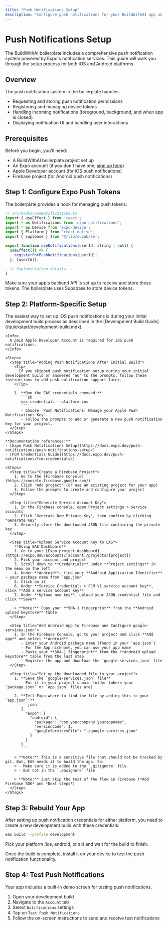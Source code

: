 ```yaml
---
title: "Push Notifications Setup"
description: "Configure push notifications for your BuildWithAI app on iOS and Android"
---
```



# Push Notifications Setup

The BuildWithAI boilerplate includes a comprehensive push notification system powered by Expo's notification services. This guide will walk you through the setup process for both iOS and Android platforms.

## Overview

The push notification system in the boilerplate handles:

- Requesting and storing push notification permissions
- Registering and managing device tokens
- Handling incoming notifications (foreground, background, and when app is closed)
- Displaying notification UI and handling user interactions

## Prerequisites

Before you begin, you'll need:

- A BuildWithAI boilerplate project set up
- An Expo account (if you don't have one, [sign up here](https://expo.dev/signup))
- Apple Developer account (for iOS push notifications)
- Firebase project (for Android push notifications)

## Step 1: Configure Expo Push Tokens

The boilerplate provides a hook for managing push tokens:

```jsx
// src/hooks/useNotifications.ts
import { useEffect } from 'react';
import * as Notifications from 'expo-notifications';
import * as Device from 'expo-device';
import { Platform } from 'react-native';
import { supabase } from '@/lib/supabase';

export function useNotifications(userId: string | null) {
  useEffect(() => {
    registerForPushNotifications(userId);
  }, [userId]);

  // Implementation details...
}
```

Make sure your app's backend API is set up to receive and store these tokens. The boilerplate uses Supabase to store device tokens.

## Step 2: Platform-Specific Setup

<Tabs>
  <Tab title="iOS Setup (APNs)">
    <Note>
      The easiest way to set up iOS push notifications is during your initial development build process as described in the [Development Build Guide](/quickstart/development-build.mdx).
    </Note>

    <Info>
      A paid Apple Developer Account is required for iOS push notifications.
    </Info>

    <Steps>
      <Step title="Adding Push Notifications After Initial Build">
        <Tip>
          If you skipped push notification setup during your initial development build or answered "no" to the prompts, follow these instructions to add push notification support later.
        </Tip>

        1. **Run the EAS credentials command:**
           ```sh
           eas credentials --platform ios
           ```
           - Choose `Push Notifications: Manage your Apple Push Notifications Key`.
           - Follow the prompts to add or generate a new push notification key for your project.
      </Step>
    </Steps>
  </Tab>
  
  <Tab title="Android Setup (FCM)">

    **Documentation references:**
    - [Expo Push Notifications Setup](https://docs.expo.dev/push-notifications/push-notifications-setup/)
    - [FCM Credentials Guide](https://docs.expo.dev/push-notifications/fcm-credentials/)

    <Steps>
      <Step title="Create a Firebase Project">
        1. Go to the [Firebase Console](https://console.firebase.google.com/)
        2. Click "Add project" (or use an existing project for your app)
        3. Follow the prompts to create and configure your project
      </Step>

      <Step title="Generate Service Account Key">
        1. In the Firebase console, open Project settings > Service accounts
        2. Click "Generate New Private Key", then confirm by clicking "Generate Key"
        3. Securely store the downloaded JSON file containing the private key
      </Step>

      <Step title="Upload Service Account Key to EAS">
        **Using EAS Dashboard**
        1. Go to your [Expo project dashboard](https://expo.dev/accounts/[account]/projects/[project])
        2. Pick your account and project
        3. Scroll down to **Credentials** under **Project settings** in the menu on the left
        4. Under **Android**, find your **Android Application Identifier** - your package name from `app.json`
        5. Click on it
        6. Under **Service Credentials > FCM V1 service account key**, click **Add a service account key**
        7. Under **Upload new key**, upload your JSON credential file and click **Save**

        > **Note:** Copy your **SHA-1 fingerprint** from the **Android upload keystore** table
      </Step>

      <Step title="Add Android App to Firebase and Configure google-services.json">
        1. In the Firebase Console, go to your project and click **Add app** and select **Android**
           - Enter your Android package name (found in your `app.json`)
           - For the App nickname, you can use your app name
           - Paste your **SHA-1 fingerprint** from the **Android upload keystore** table from the last step
           - Register the app and download the `google-services.json` file
      </Step>

      <Step title="Set up the downloaded file in your project">
        1. **Save the `google-services.json` file**
           - Put it in your project's main folder (where your `package.json` or `app.json` files are)

        2. **Tell Expo where to find the file by adding this to your `app.json`:**
           ```json
           {
             "expo": {
               "android": {
                 "package": "com.yourcompany.yourappname",
                 "versionCode": 1,
                 "googleServicesFile": "./google-services.json"
               }
             }
           }
           ```

        > **Note:** This is a sensitive file that should not be tracked by git. But, EAS needs it to build the app. So:
        > - Make sure it is added to the `.gitignore` file
        > - But not in the `.easignore` file

        > **Note:** Just skip the rest of the flow in Firebase (*Add Firebase SDK* and *Next steps*)
      </Step>
    </Steps>
  </Tab>
</Tabs>

## Step 3: Rebuild Your App

After setting up push notification credentials for either platform, you need to create a new development build with these credentials:

```bash
eas build --profile development
```

Pick your platform (ios, android, or all) and wait for the build to finish.

Once the build is complete, install it on your device to test the push notification functionality.

## Step 4: Test Push Notifications

<Info>
  Your app includes a built-in demo screen for testing push notifications.  
</Info>

1. Open your development build
2. Navigate to the `Account` tab
3. Select `Notifications` settings
4. Tap on `Test Push Notifications`
5. Follow the on-screen instructions to send and receive test notifications